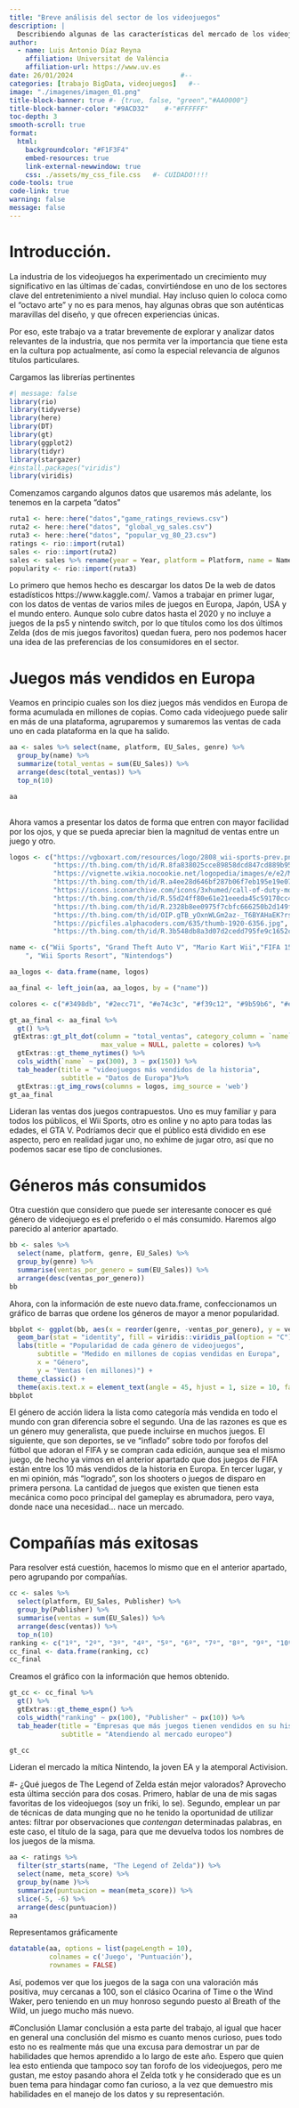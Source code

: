 ---
title: "Breve análisis del sector de los videojuegos"
description: |
  Describiendo algunas de las características del mercado de los videojuegos en Europa y en el mundo.
author:
  - name: Luis Antonio Díaz Reyna
    affiliation: Universitat de València
    affiliation-url: https://www.uv.es
date: 26/01/2024                           #--
categories: [trabajo BigData, videojuegos]   #--
image: "./imagenes/imagen_01.png"
title-block-banner: true #- {true, false, "green","#AA0000"}
title-block-banner-color: "#9ACD32"    #-"#FFFFFF" 
toc-depth: 3
smooth-scroll: true
format: 
  html:
    backgroundcolor: "#F1F3F4"
    embed-resources: true
    link-external-newwindow: true
    css: ./assets/my_css_file.css   #- CUIDADO!!!!
code-tools: true
code-link: true
warning: false
message: false
---
# Introducción.
La industria de los videojuegos ha experimentado un crecimiento muy significativo en las últimas de´cadas, convirtiéndose en uno de los sectores clave del entretenimiento a nivel mundial. Hay incluso quien lo coloca como el "octavo arte" y no es para menos, hay algunas obras que son auténticas maravillas del diseño, y que ofrecen experiencias únicas.

Por eso, este trabajo va a tratar brevemente de explorar y analizar datos relevantes de la industria, que nos permita ver la importancia que tiene esta en la cultura pop actualmente, así como la especial relevancia de algunos títulos particulares.









Cargamos las librerías pertinentes
```{r}
#| message: false
library(rio)
library(tidyverse)
library(here)
library(DT)
library(gt)
library(ggplot2)
library(tidyr)
library(stargazer)
#install.packages("viridis")
library(viridis)
```

Comenzamos cargando algunos datos que usaremos más adelante, los tenemos en la carpeta "datos"

```{r}
ruta1 <- here::here("datos","game_ratings_reviews.csv")
ruta2 <- here::here("datos", "global_vg_sales.csv")
ruta3 <- here::here("datos", "popular_vg_80_23.csv")
ratings <- rio::import(ruta1)
sales <- rio::import(ruta2)
sales <- sales %>% rename(year = Year, platform = Platform, name = Name, genre = Genre)
popularity <- rio::import(ruta3)

```
Lo primero que hemos hecho es descargar los datos De la web de datos estadísticos https://www.kaggle.com/. Vamos a trabajar en primer lugar, con los datos de ventas de varios miles de juegos en Europa, Japón, USA y el mundo entero. Aunque solo cubre datos hasta el 2020 y no incluye a juegos de la ps5 y nintendo switch, por lo que títulos como los dos últimos Zelda (dos de mis juegos favoritos) quedan fuera, pero nos podemos hacer una idea de las preferencias de los consumidores en el sector.

# Juegos más vendidos en Europa

Veamos en principio cuales son los diez juegos más vendidos en Europa de forma acumulada en millones de copias. Como cada videojuego puede salir en más de una plataforma, agruparemos y sumaremos las ventas de cada uno en cada plataforma en la que ha salido.
```{r}
aa <- sales %>% select(name, platform, EU_Sales, genre) %>% 
  group_by(name) %>%
  summarize(total_ventas = sum(EU_Sales)) %>% 
  arrange(desc(total_ventas)) %>% 
  top_n(10)

aa
  
```
Ahora vamos a presentar los datos de forma que entren con mayor facilidad por los ojos, y que se pueda apreciar bien la magnitud de ventas entre un juego y otro.

```{r}
logos <- c("https://vgboxart.com/resources/logo/2808_wii-sports-prev.png",
           "https://th.bing.com/th/id/R.8fa838025cce89858dcd847cd889b959?rik=hHE8ZF3Q%2bl1X1w&riu=http%3a%2f%2fwww.gtafans.ru%2fsites%2fdefault%2ffiles%2fimagepicker%2f1%2fthumbs%2fgtafans-ru-gta-5-manual-img-90.jpg&ehk=Cdg4hDNHozJXEuqJXqerUZ52Apbw0qRuv2uTYN5qm98%3d&risl=&pid=ImgRaw&r=0",
           "https://vignette.wikia.nocookie.net/logopedia/images/e/e2/Mariokartwii.png/revision/latest?cb=20130407043300", 
           "https://th.bing.com/th/id/R.a4ee28d646bf287b06f7eb195e19e077?rik=mCIuC46j%2by2tQA&riu=http%3a%2f%2f3.bp.blogspot.com%2f-f9bOnEoh2gg%2fVDVNAkVkI2I%2fAAAAAAAAB44%2fAHfoNZZjoo4%2fs1600%2fFifa15_logo.png&ehk=5cFO%2bLaN5IoPkyw6i271DT9vYWxGN1FgJqKKPLlKpXI%3d&risl=&pid=ImgRaw&r=0",
           "https://icons.iconarchive.com/icons/3xhumed/call-of-duty-modern-warfare-3/512/CoD-Modern-Warfare-3-1-icon.png" ,
           "https://th.bing.com/th/id/R.55d24ff80e61e21eeeda45c59170cc46?rik=eR5UpjPM83Xwzg&pid=ImgRaw&r=0",
           "https://th.bing.com/th/id/R.2328b8ee0975f7cbfc666250b2d149f2?rik=nAwYa2MFoG9Umw&riu=http%3a%2f%2fwww.fifplay.com%2fimages%2fpublic%2ffifa14-logo.jpg&ehk=EdXZfzKPk2A2f1T0Lc04JqbbV0LwEO6%2bshfNFb%2b%2feQA%3d&risl=&pid=ImgRaw&r=0",
           "https://th.bing.com/th/id/OIP.gTB_yOxnWLGm2az-_T6BYAHaEK?rs=1&pid=ImgDetMain",
           "https://picfiles.alphacoders.com/635/thumb-1920-6356.jpg",
           "https://th.bing.com/th/id/R.3b548db8a3d07d2cedd795fe9c1652ce?rik=Eko62hmuinWG9A&riu=http%3a%2f%2fwww.guiasnintendo.com%2f0a_NINTENDO_3DS%2fnintendogs_cats%2fnintendogs_cats_sp%2fimg%2finicio.jpg&ehk=7e9ymei5w%2bMincApqgKGYLrVwPF%2flWQLvKm8tsqJLaQ%3d&risl=&pid=ImgRaw&r=0")

name <- c("Wii Sports", "Grand Theft Auto V", "Mario Kart Wii","FIFA 15", "Call of Duty: Modern Warfare 3", "FIFA 16", "FIFA 14", "Call of Duty: Black Ops II
	", "Wii Sports Resort", "Nintendogs")

aa_logos <- data.frame(name, logos)

aa_final <- left_join(aa, aa_logos, by = ("name"))

colores <- c("#3498db", "#2ecc71", "#e74c3c", "#f39c12", "#9b59b6", "#e67e22", "#1abc9c","#33FF99", "#FFCCFF", "#FFCF23")

gt_aa_final <- aa_final %>%
  gt() %>% 
 gtExtras::gt_plt_dot(column = "total_ventas", category_column = `name`,  
                       max_value = NULL, palette = colores) %>%
  gtExtras::gt_theme_nytimes() %>%
  cols_width(`name` ~ px(300), 3 ~ px(150)) %>% 
  tab_header(title = "videojuegos más vendidos de la historia",
             subtitle = "Datos de Europa")%>%
  gtExtras::gt_img_rows(columns = logos, img_source = 'web')
gt_aa_final
```
Lideran las ventas dos juegos contrapuestos. Uno es muy familiar y para todos los públicos, el Wii Sports, otro es online y no apto para todas las edades, el GTA V. Podríamos decir que el público está dividido en ese aspecto, pero en realidad jugar uno, no exhime de jugar otro, así que no podemos sacar ese tipo de conclusiones.


# Géneros más consumidos

Otra cuestión que considero que puede ser interesante conocer es qué género de videojuego es el preferido o el más consumido. Haremos algo parecido al anterior apartado.

```{r}
bb <- sales %>% 
  select(name, platform, genre, EU_Sales) %>% 
  group_by(genre) %>% 
  summarise(ventas_por_genero = sum(EU_Sales)) %>% 
  arrange(desc(ventas_por_genero))
bb


```
Ahora, con la información de este nuevo data.frame, confeccionamos un gráfico de barras que ordene los géneros de mayor a menor popularidad.

```{r}
bbplot <- ggplot(bb, aes(x = reorder(genre, -ventas_por_genero), y = ventas_por_genero)) +
  geom_bar(stat = "identity", fill = viridis::viridis_pal(option = "C")(12)) +
  labs(title = "Popularidad de cada género de videojuegos",
       subtitle = "Medido en millones de copias vendidas en Europa",
       x = "Género",
       y = "Ventas (en millones)") +
  theme_classic() +
  theme(axis.text.x = element_text(angle = 45, hjust = 1, size = 10, face = "bold"))
bbplot
```

El género de acción lidera la lista como categoría más vendida en todo el mundo con gran diferencia sobre el segundo. Una de las razones es que es un género muy generalista, que puede incluirse en muchos juegos. El siguiente, que son deportes, se ve "inflado" sobre todo por forofos del fútbol que adoran el FIFA y se compran cada edición, aunque sea el mismo juego, de hecho ya vimos en el anterior apartado que dos juegos de FIFA están entre los 10 más vendidos de la historia en Europa. En tercer lugar, y en mi opinión, más "logrado", son los shooters o juegos de disparo en primera persona. La cantidad de juegos que existen que tienen esta mecánica como poco principal del gameplay es abrumadora, pero vaya, donde nace una necesidad... nace un mercado.

# Compañías más exitosas
Para resolver está cuestión, hacemos lo mismo que en el anterior apartado, pero agrupando por compañías.

```{r}
cc <- sales %>% 
  select(platform, EU_Sales, Publisher) %>% 
  group_by(Publisher) %>% 
  summarise(ventas = sum(EU_Sales)) %>% 
  arrange(desc(ventas)) %>% 
  top_n(10)
ranking <- c("1º", "2º", "3º", "4º", "5º", "6º", "7º", "8º", "9º", "10º")
cc_final <- data.frame(ranking, cc)
cc_final
```

Creamos el gráfico con la información que hemos obtenido.

```{r}
gt_cc <- cc_final %>%
  gt() %>% 
  gtExtras::gt_theme_espn() %>%
  cols_width("ranking" ~ px(100), "Publisher" ~ px(10)) %>% 
  tab_header(title = "Empresas que más juegos tienen vendidos en su historia",
             subtitle = "Atendiendo al mercado europeo")

gt_cc
```
Lideran el mercado la mítica Nintendo, la joven EA y la atemporal Activision.

#- ¿Qué juegos de The Legend of Zelda están mejor valorados?
Aprovecho esta última sección para dos cosas. Primero, hablar de una de mis sagas favoritas de los videojuegos (soy un friki, lo se). Segundo, emplear un par de técnicas de data munging que no he tenido la oportunidad de utilizar antes: filtrar por observaciones que *contengan* determinadas palabras, en este caso, el título de la saga, para que me devuelva todos los nombres de los juegos de la misma.

```{r}
aa <- ratings %>%
  filter(str_starts(name, "The Legend of Zelda")) %>% 
  select(name, meta_score) %>% 
  group_by(name )%>% 
  summarize(puntuacion = mean(meta_score)) %>%
  slice(-5, -6) %>% 
  arrange(desc(puntuacion))
aa
```
Representamos gráficamente

```{r}
datatable(aa, options = list(pageLength = 10), 
          colnames = c('Juego', 'Puntuación'),
          rownames = FALSE)
```
Así, podemos ver que los juegos de la saga con una valoración más positiva, muy cercanas a 100, son el clásico Ocarina of Time o the Wind Waker, pero teniendo en un muy honroso segundo puesto al Breath of the Wild, un juego mucho más nuevo.

#Conclusión
Llamar conclusión a esta parte del trabajo, al igual que hacer en general una conclusión del mismo es cuanto menos curioso, pues todo esto no es realmente más que una excusa para demostrar un par de habilidades que hemos aprendido a lo largo de este año. Espero que quien lea esto entienda que tampoco soy tan forofo de los videojuegos, pero me gustan, me estoy pasando ahora el Zelda totk y he considerado que es un buen tema para hindagar como fan curioso, a la vez que demuestro mis habilidades en el manejo de los datos y su representación.
